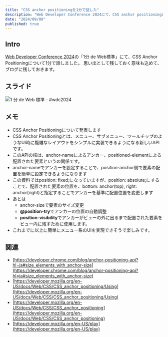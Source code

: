```yaml
---
title: "CSS anchor positioningを1分で話した"
description: "Web Developer Conference 2024にて、CSS anchor positioningについて1分で話しました。"
date: "2024/09/08"
published: true
---
```


## Intro

[Web Developer Conference 2024](https://web-study.connpass.com/event/321711/)の「1分 de Web標準」にて、CSS Anchor Positioningについて1分で話しました。
思い出として残しておく意味も込めて、ブログに残しておきます。

## スライド

![1 分 de Web 標準 - #wdc2024](https://github.com/user-attachments/assets/8b60e589-e8ea-4111-b04c-afa1f0d3c96e)

## メモ

- CSS Anchor Positioningについて発表します
- CSS Anchor Positioningとは、メニュー、サブメニュー、ツールチップのようなUI時に複雑なレイアウトをシンプルに実装できるようになる新しいAPIです。
- このAPIの核は、anchor-nameによるアンカー、positioned-elementによる配置された要素というの関係です。
- anchor-nameでアンカーを設定することで、position-anchor側で要素の配置を簡単に設定できるようになります
- この資料ではposition: fixed;になっていますが、position: absolute;にすることで、配置された要素の位置を、bottom: anchor(top), right: anchor(right)と指定することでアンカーを基準に配置位置を変更します
- あとは
  - anchor-sizeで要素のサイズ変更
  - **@position-try**でアンカーの位置の自動調整
  - **position-visibility**でアンカーがビューの外に出るまで配置された要素をビュー内に残すために使用します。
- これまでに以上に簡単にメニュー系のUIを実現できそうで楽しみです。

## 関連

- [https://developer.chrome.com/blog/anchor-positioning-api?hl=ja#size_elements_with_anchor-size](https://developer.chrome.com/blog/anchor-positioning-api?hl=ja#size_elements_with_anchor-size)
- [https://developer.mozilla.org/en-US/docs/Web/CSS/CSS_anchor_positioning/Using](https://developer.mozilla.org/en-US/docs/Web/CSS/CSS_anchor_positioning/Using)
- [https://developer.mozilla.org/en-US/docs/Web/CSS/CSS_anchor_positioning](https://developer.mozilla.org/en-US/docs/Web/CSS/CSS_anchor_positioning)
- [https://developer.mozilla.org/en-US/play](https://developer.mozilla.org/en-US/play)
